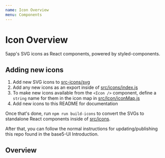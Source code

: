 ```yaml
---
name: Icon Overview
menu: Components
---
```



# Icon Overview

5app's SVG icons as React components, powered by styled-components.

## Adding new icons

1. Add new SVG icons to [src-icons/svg](/src-icons/svg)
2. Add any new icons as an export inside of [src/icons/index.js](src/icons/index.js)
3. To make new icons available from the `<Icon />` component, define a `string` name for them in the icon map in [src/Icon/iconMap.js](src/Icon/iconMap.js)
4. Add new icons to this README for documentation

Once that's done, run `npm run build-icons` to convert the SVGs to standalone React components inside of [src/icons](/src/icons).

After that, you can follow the normal instructions for updating/publishing this repo found in the base5-UI Introduction.

## Overview

<Playground>
	<Icon name="arrow" />
	<Icon name="asset" />
	<Icon name="asset-activity" />
	<Icon name="asset-audio" />
	<Icon name="asset-default" />
	<Icon name="asset-diagram" />
	<Icon name="asset-folder" />
	<Icon name="asset-fluidbook" />
	<Icon name="asset-image" />
	<Icon name="asset-infographic" />
	<Icon name="asset-link" />
	<Icon name="asset-pdf" />
	<Icon name="asset-podcast" />
	<Icon name="asset-presentation" />
	<Icon name="asset-quiz" />
	<Icon name="asset-spreadsheet" />
	<Icon name="asset-text" />
	<Icon name="asset-video" />
	<Icon name="asset-webinar" />
	<Icon name="box" />
	<Icon name="calendar" />
	<Icon name="captions" />
	<Icon name="chat" />
	<Icon name="chevron" />
	<Icon name="collection" />
	<Icon name="dislike" />
	<Icon name="disk" />
	<Icon name="dot" />
	<Icon name="download" />
	<Icon name="dropbox" />
	<Icon name="edit" />
	<Icon name="ellipsis" />
	<Icon name="external" />
	<Icon name="eye-closed" />
	<Icon name="eye-open" />
	<Icon name="favourite" />
	<Icon name="flag" />
	<Icon name="fullscreen" />
	<Icon name="fullscreen-exit" />
	<Icon name="globe" />
	<Icon name="hierarchy" />
	<Icon name="home" />
	<Icon name="info" />
	<Icon name="like" />
	<Icon name="link" />
	<Icon name="logout" />
	<Icon name="megaphone" />
	<Icon name="menu" />
	<Icon name="minus" />
	<Icon name="nav-left" />
	<Icon name="nav-right" />
	<Icon name="nav-up" />
	<Icon name="nav-down" />
	<Icon name="offline" />
	<Icon name="ok" />
	<Icon name="pause" />
	<Icon name="pin" />
	<Icon name="play" />
	<Icon name="playlist" />
	<Icon name="playlist-link" />
	<Icon name="plus" />
	<Icon name="search" />
	<Icon name="send" />
	<Icon name="settings" />
	<Icon name="share" />
	<Icon name="sidebar-close" />
	<Icon name="sidebar-open" />
	<Icon name="spinnerdot" />
	<Icon name="star" />
	<Icon name="tag" />
	<Icon name="team" />
	<Icon name="time" />
	<Icon name="tools" />
	<Icon name="trending" />
	<Icon name="undo" />
	<Icon name="unpin" />
	<Icon name="upload" />
	<Icon name="user" />
	<Icon name="x" />
</Playground>
